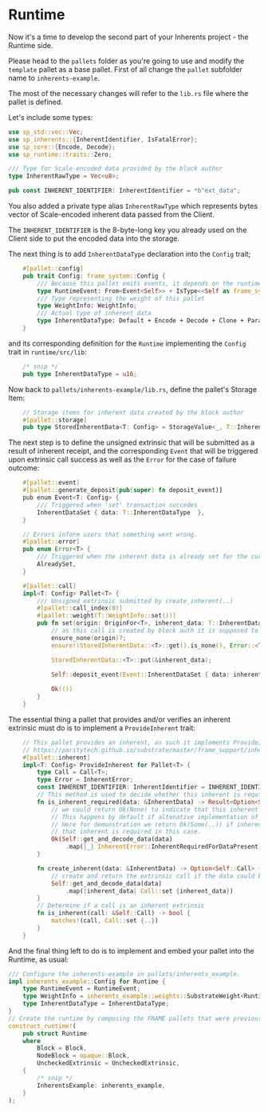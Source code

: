 # Runtime
Now it's a time to develop the second part of your Inherents project - the Runtime side.

Please head to the ```pallets``` folder as you're going to use and modify the ```template``` pallet
as a base pallet.
First of all change the ```pallet``` subfolder name to ```inherents-example```.

The most of the necessary changes will refer to the ```lib.rs``` file where the pallet is defined.

Let's include some types:
```rust title=pallets/inherents-example/lib.rs
use sp_std::vec::Vec;
use sp_inherents::{InherentIdentifier, IsFatalError};
use sp_core::{Encode, Decode};
use sp_runtime::traits::Zero;

/// Type for Scale-encoded data provided by the block author
type InherentRawType = Vec<u8>;

pub const INHERENT_IDENTIFIER: InherentIdentifier = *b"ext_data";
```
You also added a private type alias ```InherentRawType``` which represents bytes vector of Scale-encoded inherent data passed from the Client.

The ```INHERENT_IDENTIFIER``` is the 8-byte-long key you already used on the Client side to put the encoded data into the storage.

The next thing is to add ```InherentDataType``` declaration into the ```Config``` trait;
```rust title=pallets/inherents-example/lib.rs
	#[pallet::config]
	pub trait Config: frame_system::Config {
		/// Because this pallet emits events, it depends on the runtime's definition of an event.
		type RuntimeEvent: From<Event<Self>> + IsType<<Self as frame_system::Config>::RuntimeEvent>;
		/// Type representing the weight of this pallet
		type WeightInfo: WeightInfo;
		/// Actual type of inherent data
		type InherentDataType: Default + Encode + Decode + Clone + Parameter + Member + MaxEncodedLen;
	}
```
and its corresponding definition for the ```Runtime``` implementing the ```Config``` trait in ```runtime/src/lib```:
```rust title=runtime/src/lib.rs
    /* snip */
    pub type InherentDataType = u16;
```
Now back to ```pallets/inherents-example/lib.rs```, define the pallet's Storage Item:
```rust title=pallets/inherents-example/lib.rs
	// Storage items for inherent data created by the block author
	#[pallet::storage]
	pub type StoredInherentData<T: Config> = StorageValue<_, T::InherentDataType, OptionQuery>;
```
The next step is to define the unsigned extrinsic that will be submitted as a result of inherent receipt, and the corresponding ```Event``` that will be triggered upon extrinsic call success as well as the ```Error``` for the case of failure outcome:
```rust title=pallets/inherents-example/lib.rs
	#[pallet::event]
	#[pallet::generate_deposit(pub(super) fn deposit_event)]
	pub enum Event<T: Config> {
		/// Triggered when 'set' transaction succedes
		InherentDataSet { data: T::InherentDataType  },
	}

	// Errors inform users that something went wrong.
	#[pallet::error]
	pub enum Error<T> {
		/// Triggered when the inherent data is already set for the current block
		AlreadySet,
	}

	#[pallet::call]
	impl<T: Config> Pallet<T> {
		/// Unsigned extrinsic submitted by create_inherent(..) 
		#[pallet::call_index(0)]
		#[pallet::weight(T::WeightInfo::set())]
		pub fn set(origin: OriginFor<T>, inherent_data: T::InherentDataType) -> DispatchResult {
			// as this call is created by block auth it is supposed to be unsigned
			ensure_none(origin)?;
			ensure!(StoredInherentData::<T>::get().is_none(), Error::<T>::AlreadySet);

			StoredInherentData::<T>::put(&inherent_data);
			
            Self::deposit_event(Event::InherentDataSet { data: inherent_data });

			Ok(())
		}
	}
```

The essential thing a pallet that provides and/or verifies an inherent extrinsic must do is to implement a ```ProvideInherent``` trait:
```rust title=pallets/inherents-example/lib.rs
	// This pallet provides an inherent, as such it implements ProvideInherent trait
	// https://paritytech.github.io/substrate/master/frame_support/inherent/trait.ProvideInherent.html
	#[pallet::inherent]
	impl<T: Config> ProvideInherent for Pallet<T> {
		type Call = Call<T>;
		type Error = InherentError;
		const INHERENT_IDENTIFIER: InherentIdentifier = INHERENT_IDENTIFIER;
		// This method is used to decide whether this inherent is requiered for the block to be accepted
		fn is_inherent_required(data: &InherentData) -> Result<Option<Self::Error>, Self::Error> {
			// we could return Ok(None) to indicate that this inherent is not required. 
			// This happens by default if altenative implementation of is_inherent_required is provided
			// Here for demonstration we return Ok(Some(..)) if inherent data is present and successfully decoded, expecting
			// that inherent is required in this case.
            Ok(Self::get_and_decode_data(data)
				.map(|_| InherentError::InherentRequiredForDataPresent))
		}

		fn create_inherent(data: &InherentData) -> Option<Self::Call> {
			// create and return the extrinsic call if the data could be read and decoded
			Self::get_and_decode_data(data)
				.map(|inherent_data| Call::set {inherent_data})
		}
		// Determine if a call is an inherent extrinsic
		fn is_inherent(call: &Self::Call) -> bool {
			matches!(call, Call::set {..})
		}
	}
```

And the final thing left to do is to implement and embed your pallet into the Runtime, as usual:
```rust title=runtime/src/lib.rs
/// Configure the inherents-example in pallets/inherents_example.
impl inherents_example::Config for Runtime {
	type RuntimeEvent = RuntimeEvent;
	type WeightInfo = inherents_example::weights::SubstrateWeight<Runtime>;
	type InherentDataType = InherentDataType;
}
// Create the runtime by composing the FRAME pallets that were previously configured.
construct_runtime!(
	pub struct Runtime
	where
		Block = Block,
		NodeBlock = opaque::Block,
		UncheckedExtrinsic = UncheckedExtrinsic,
	{
        /* snip */
		InherentsExample: inherents_example,
	}
);

```
